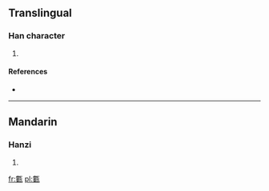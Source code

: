 ==Translingual==

===Han character===
{{Han char|rn=98|rad=瓦|as=11|sn=16|four=|canj=中女一女弓 (LVMVN)}}

# {{defn|Han|sort=瓦11}}

====References====
* {{Han ref|kx=0751.190|dkj=21583|dj=1159.130|hdz=21431.030|uh=750A|ud=29962}}

----

==Mandarin==

===Hanzi===
{{cmn-hanzi|pin=[[lǒu]] ([[lou3]])|wg=lou<sup>3</sup>}}

# {{defn|lang=cmn|sort=瓦11}}

[[fr:甊]]
[[pl:甊]]